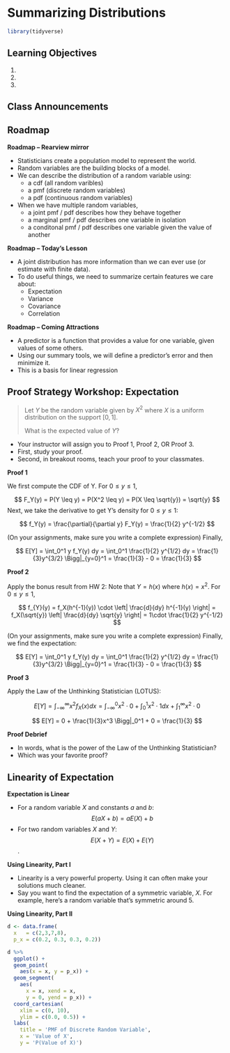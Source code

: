 # Summarizing Distributions

```r
library(tidyverse)
```


## Learning Objectives 

1. 
2. 
3. 


## Class Announcements 

## Roadmap 

**Roadmap -- Rearview mirror** 

- Statisticians create a population model to represent the world.
- Random variables are the building blocks of a model. 
- We can describe the distribution of a random variable using:
    - a cdf (all random varibles)
    - a pmf (discrete random variables)
    - a pdf (continuous random variables)
- When we have multiple random variables,
    - a joint pmf / pdf describes how they behave together
    - a marginal pmf / pdf describes one variable in isolation
    - a conditonal pmf / pdf describes one variable given the value of another

**Roadmap -- Today's Lesson**

- A joint distribution has more information than we can ever use (or estimate with finite data).
- To do useful things, we need to summarize certain features we care about:
    - Expectation
    - Variance
    - Covariance
    - Correlation
  
**Roadmap -- Coming Attractions** 

- A predictor is a function that provides a value for one variable, given values of some others.
- Using our summary tools, we will define a predictor's error and then minimize it.
- This is a basis for linear regression



## Proof Strategy Workshop: Expectation

> Let $Y$ be the random variable given by $X^2$ where $X$ is a uniform distribution on the support $[0, 1]$.
>
> What is the expected value of $Y$? 

- Your instructor will assign you to Proof 1, Proof 2, OR Proof 3.
- First, study your proof.
- Second, in breakout rooms, teach your proof to your classmates.

**Proof 1**

We first compute the CDF of Y.  For $0 \leq y \leq 1$,

$$
F_Y(y) = P(Y \leq y) = P(X^2 \leq y) = P(X \leq \sqrt{y}) = \sqrt{y}
$$
Next, we take the derivative to get Y's density for $0 \leq y \leq 1$:

$$
f_Y(y) = \frac{\partial}{\partial y} F_Y(y) = \frac{1}{2} y^{-1/2}
$$

(On your assignments, make sure you write a complete expression)  Finally, 

$$ 
E[Y] = \int_0^1 y f_Y(y) dy = \int_0^1 \frac{1}{2} y^{1/2} dy = \frac{1}{3}y^{3/2} \Bigg|_{y=0}^1 = \frac{1}{3} - 0 = \frac{1}{3}
$$



**Proof 2**

Apply the bonus result from HW 2:  Note that $Y=h(x)$ where $h(x)= x^2$.    For $0 \leq y \leq 1$,

$$
f_{Y}(y) =   f_X(h^{-1}(y)) \cdot \left| \frac{d}{dy} h^{-1}(y) \right| = f_X(\sqrt{y}) \left| \frac{d}{dy} \sqrt{y} \right| = 1\cdot  \frac{1}{2} y^{-1/2}
$$

(On your assignments, make sure you write a complete expression)  Finally, we find the expectation:

$$
E[Y] = \int_0^1 y f_Y(y) dy = \int_0^1 \frac{1}{2} y^{1/2} dy = \frac{1}{3}y^{3/2} \Bigg|_{y=0}^1 = \frac{1}{3} - 0 = \frac{1}{3}
$$


**Proof 3**

Apply the Law of the Unthinking Statistician (LOTUS):

$$
E[Y] = \int_{-\infty}^\infty x^2 f_X(x) dx = \int_{-\infty}^0 x^2 \cdot 0 + \int_0^1 x^2 \cdot 1 dx + \int_1^{\infty} x^2 \cdot 0
$$

$$
E[Y] = 0 + \frac{1}{3}x^3 \Bigg|_0^1 +  0 = \frac{1}{3}
$$

**Proof Debrief**

- In words, what is the power of the Law of the Unthinking Statistician?
- Which was your favorite proof?

## Linearity of Expectation

**Expectation is Linear**

- For a random variable $X$ and constants $a$ and $b$: $$E(aX + b) = aE(X) + b$$
- For two random variables $X$ and $Y$: $$E(X + Y) = E(X) + E(Y)$$.

**Using Linearity, Part I**

- Linearity is a very powerful property.  Using it can often make your solutions much cleaner.
- Say you want to find the expectation of a symmetric variable, $X$.  For example, here's a random variable that's symmetric around 5.

**Using Linearity, Part II**
```r
d <- data.frame(
  x   = c(2,3,7,8), 
  p_x = c(0.2, 0.3, 0.3, 0.2)) 

d %>%
  ggplot() +
  geom_point(
    aes(x = x, y = p_x)) + 
  geom_segment(
    aes(
      x = x, xend = x, 
      y = 0, yend = p_x)) + 
  coord_cartesian(
    xlim = c(0, 10), 
    ylim = c(0.0, 0.5)) + 
  labs(
    title = 'PMF of Discrete Random Variable', 
    x = 'Value of X', 
    y = 'P(Value of X)')
```
